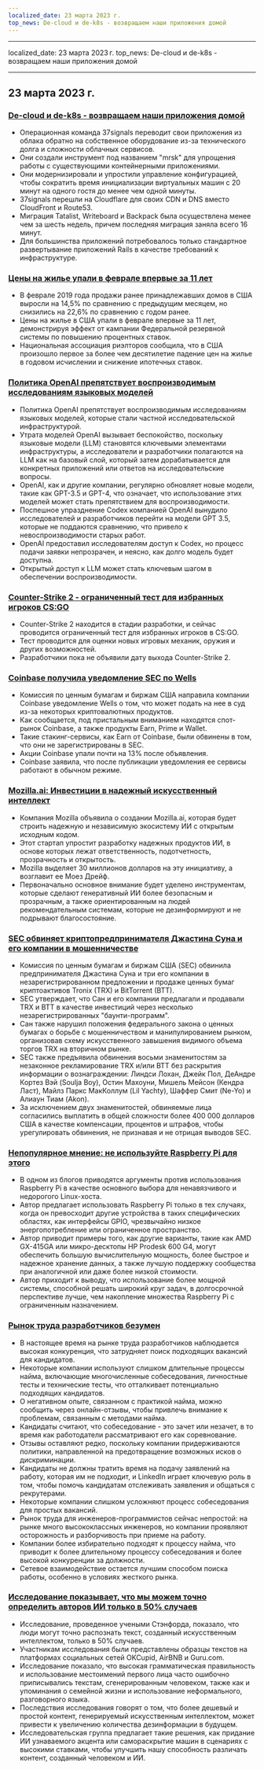 ```yaml
---
localized_date: 23 марта 2023 г.
top_news: De-cloud и de-k8s - возвращаем наши приложения домой
---
```


---

localized_date: 23 марта 2023 г.
top_news: De-cloud и de-k8s - возвращаем наши приложения домой

---



<CallToAction />

<Steps>

## 23 марта 2023 г.

### [De-cloud и de-k8s - возвращаем наши приложения домой](https://dev.37signals.com/bringing-our-apps-back-home/?ref=hackernewsgpt.com)

- Операционная команда 37signals переводит свои приложения из облака обратно на собственное оборудование из-за технического долга и сложности облачных сервисов.
- Они создали инструмент под названием "mrsk" для упрощения работы с существующими контейнерными приложениями.
- Они модернизировали и упростили управление конфигурацией, чтобы сократить время инициализации виртуальных машин с 20 минут на одного гостя до менее чем одной минуты.
- 37signals перешли на Cloudflare для своих CDN и DNS вместо CloudFront и Route53.
- Миграция Tatalist, Writeboard и Backpack была осуществлена менее чем за шесть недель, причем последняя миграция заняла всего 16 минут.
- Для большинства приложений потребовалось только стандартное развертывание приложений Rails в качестве требований к инфраструктуре.

### [Цены на жилье упали в феврале впервые за 11 лет](https://www.wsj.com/articles/home-prices-fell-in-february-for-first-time-in-11-years-73df0107?ref=hackernewsgpt.com)

- В феврале 2019 года продажи ранее принадлежавших домов в США выросли на 14,5% по сравнению с предыдущим месяцем, но снизились на 22,6% по сравнению с годом ранее.
- Цены на жилье в США упали в феврале впервые за 11 лет, демонстрируя эффект от кампании Федеральной резервной системы по повышению процентных ставок.
- Национальная ассоциация риэлторов сообщила, что в США произошло первое за более чем десятилетие падение цен на жилье в годовом исчислении и снижение ипотечных ставок.

### [Политика OpenAI препятствует воспроизводимым исследованиям языковых моделей](https://aisnakeoil.substack.com/p/openais-policies-hinder-reproducible?ref=hackernewsgpt.com)

- Политика OpenAI препятствует воспроизводимым исследованиям языковых моделей, которые стали частной исследовательской инфраструктурой.
- Утрата моделей OpenAI вызывает беспокойство, поскольку языковые модели (LLM) становятся ключевыми элементами инфраструктуры, а исследователи и разработчики полагаются на LLM как на базовый слой, который затем дорабатывается для конкретных приложений или ответов на исследовательские вопросы.
- OpenAI, как и другие компании, регулярно обновляет новые модели, такие как GPT-3.5 и GPT-4, что означает, что использование этих моделей может стать препятствием для воспроизводимости.
- Поспешное упразднение Codex компанией OpenAI вынудило исследователей и разработчиков перейти на модели GPT 3.5, которые не поддаются сравнению, что привело к невоспроизводимости старых работ.
- OpenAI предоставил исследователям доступ к Codex, но процесс подачи заявки непрозрачен, и неясно, как долго модель будет доступна.
- Открытый доступ к LLM может стать ключевым шагом в обеспечении воспроизводимости.

### [Counter-Strike 2 - ограниченный тест для избранных игроков CS:GO](https://counter-strike.net/cs2?ref=hackernewsgpt.com)

- Counter-Strike 2 находится в стадии разработки, и сейчас проводится ограниченный тест для избранных игроков в CS:GO.
- Тест проводится для оценки новых игровых механик, оружия и других возможностей.
- Разработчики пока не объявили дату выхода Counter-Strike 2.

### [Coinbase получила уведомление SEC по Wells](https://www.reuters.com/legal/coinbase-issued-wells-notice-by-sec-2023-03-22/?ref=hackernewsgpt.com)

- Комиссия по ценным бумагам и биржам США направила компании Coinbase уведомление Wells о том, что может подать на нее в суд из-за некоторых криптовалютных продуктов.
- Как сообщается, под пристальным вниманием находятся спот-рынок Coinbase, а также продукты Earn, Prime и Wallet.
- Такие стакинг-сервисы, как Earn от Coinbase, были обвинены в том, что они не зарегистрированы в SEC.
- Акции Coinbase упали почти на 13% после объявления.
- Coinbase заявила, что после публикации уведомления ее сервисы работают в обычном режиме.

### [Mozilla.ai: Инвестиции в надежный искусственный интеллект](https://blog.mozilla.org/en/mozilla/introducing-mozilla-ai-investing-in-trustworthy-ai/?ref=hackernewsgpt.com)

- Компания Mozilla объявила о создании Mozilla.ai, которая будет строить надежную и независимую экосистему ИИ с открытым исходным кодом.
- Этот стартап упростит разработку надежных продуктов ИИ, в основе которых лежат ответственность, подотчетность, прозрачность и открытость.
- Mozilla выделяет 30 миллионов долларов на эту инициативу, а возглавит ее Моез Дрейф.
- Первоначально основное внимание будет уделено инструментам, которые сделают генеративный ИИ более безопасным и прозрачным, а также ориентированным на людей рекомендательным системам, которые не дезинформируют и не подрывают благосостояние.

### [SEC обвиняет криптопредпринимателя Джастина Суна и его компании в мошенничестве](https://www.sec.gov/news/press-release/2023-59?ref=hackernewsgpt.com)

- Комиссия по ценным бумагам и биржам США (SEC) обвинила предпринимателя Джастина Суна и три его компании в незарегистрированном предложении и продаже ценных бумаг криптоактивов Tronix (TRX) и BitTorrent (BTT).
- SEC утверждает, что Сан и его компании предлагали и продавали TRX и BTT в качестве инвестиций через несколько незарегистрированных "баунти-программ".
- Сан также нарушил положения федерального закона о ценных бумагах о борьбе с мошенничеством и манипулированием рынком, организовав схему искусственного завышения видимого объема торгов TRX на вторичном рынке.
- SEC также предъявила обвинения восьми знаменитостям за незаконное рекламирование TRX и/или BTT без раскрытия информации о вознаграждении: Линдси Лохан, Джейк Пол, ДеАндре Кортез Вэй (Soulja Boy), Остин Махоуни, Мишель Мейсон (Кендра Ласт), Майлз Паркс МакКоллум (Lil Yachty), Шаффер Смит (Ne-Yo) и Алиаун Тиам (Akon).
- За исключением двух знаменитостей, обвиняемые лица согласились выплатить в общей сложности более 400 000 долларов США в качестве компенсации, процентов и штрафов, чтобы урегулировать обвинения, не признавая и не отрицая выводов SEC.

### [Непопулярное мнение: не используйте Raspberry Pi для этого](https://set-inform.com/2021/08/24/unpopular-opinion-dont-use-a-raspberry-pi-for-that/?ref=hackernewsgpt.com)

- В одном из блогов приводятся аргументы против использования Raspberry Pi в качестве основного выбора для ненавязчивого и недорогого Linux-хоста.
- Автор предлагает использовать Raspberry Pi только в тех случаях, когда он превосходит другие устройства в таких специфических областях, как интерфейсы GPIO, чрезвычайно низкое энергопотребление или ограниченное пространство.
- Автор приводит примеры того, как другие варианты, такие как AMD GX-415GA или микро-десктопы HP Prodesk 600 G4, могут обеспечить большую вычислительную мощность, более быстрое и надежное хранение данных, а также лучшую поддержку сообщества при аналогичной или даже более низкой стоимости.
- Автор приходит к выводу, что использование более мощной системы, способной решать широкий круг задач, в долгосрочной перспективе лучше, чем накопление множества Raspberry Pi с ограниченным назначением.

### [Рынок труда разработчиков безумен](https://old.reddit.com/r/ExperiencedDevs/comments/11xq5cz/the_developer_job_market_is_insane_right_now/?ref=hackernewsgpt.com)

- В настоящее время на рынке труда разработчиков наблюдается высокая конкуренция, что затрудняет поиск подходящих вакансий для кандидатов.
- Некоторые компании используют слишком длительные процессы найма, включающие многочисленные собеседования, личностные тесты и технические тесты, что отталкивает потенциально подходящих кандидатов.
- О негативном опыте, связанном с практикой найма, можно сообщить через онлайн-отзывы, чтобы привлечь внимание к проблемам, связанным с методами найма.
- Кандидаты считают, что собеседование - это зачет или незачет, в то время как работодатели рассматривают его как соревнование.
- Отзывы оставляют редко, поскольку компании придерживаются политики, направленной на предотвращение возможных исков о дискриминации.
- Кандидаты не должны тратить время на подачу заявлений на работу, которая им не подходит, и LinkedIn играет ключевую роль в том, чтобы помочь кандидатам отслеживать заявления и общаться с рекрутерами.
- Некоторые компании слишком усложняют процесс собеседования для простых вакансий.
- Рынок труда для инженеров-программистов сейчас непростой: на рынке много высококлассных инженеров, но компании проявляют осторожность и разборчивость при приеме на работу.
- Компании более избирательно подходят к процессу найма, что приводит к более длительному процессу собеседования и более высокой конкуренции за должности.
- Сетевое взаимодействие остается лучшим способом поиска работы, особенно в условиях жесткого рынка.

### [Исследование показывает, что мы можем точно определить авторов ИИ только в 50% случаев](https://hai.stanford.edu/news/was-written-human-or-ai-tsu?ref=hackernewsgpt.com)

- Исследование, проведенное учеными Стэнфорда, показало, что люди могут точно распознать текст, созданный искусственным интеллектом, только в 50% случаев.
- Участникам исследования были представлены образцы текстов на платформах социальных сетей OKCupid, AirBNB и Guru.com.
- Исследование показало, что высокая грамматическая правильность и использование местоимений первого лица часто ошибочно приписывались текстам, сгенерированным человеком, также как и упоминания о семейной жизни и использование неформального, разговорного языка.
- Последствия исследования говорят о том, что более дешевый и простой контент, генерируемый искусственным интеллектом, может привести к увеличению количества дезинформации в будущем.
- Исследовательская группа предлагает такие решения, как придание ИИ узнаваемого акцента или самораскрытие машин в сценариях с высокими ставками, чтобы улучшить нашу способность различать контент, созданный человеком и ИИ.

</Steps>
